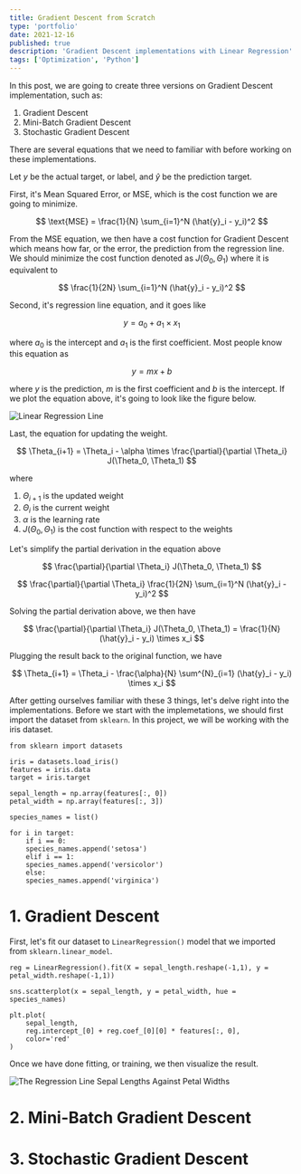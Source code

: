 ```yaml
---
title: Gradient Descent from Scratch
type: 'portfolio'
date: 2021-12-16
published: true
description: 'Gradient Descent implementations with Linear Regression'
tags: ['Optimization', 'Python']
---
```


In this post, we are going to create three versions on Gradient Descent implementation, such as:

1. Gradient Descent
2. Mini-Batch Gradient Descent
3. Stochastic Gradient Descent

There are several equations that we need to familiar with before working on these implementations.

Let $y$ be the actual target, or label, and $\hat{y}$ be the prediction target.

First, it's Mean Squared Error, or MSE, which is the cost function we are going to minimize.

$$
    \text{MSE} = \frac{1}{N} \sum_{i=1}^N (\hat{y}_i - y_i)^2
$$

From the MSE equation, we then have a cost function for Gradient Descent which means how far, or the error, the prediction from the regression line.
We should minimize the cost function denoted as $J(\Theta_0, \Theta_1)$ where it is equivalent to

$$
    \frac{1}{2N} \sum_{i=1}^N (\hat{y}_i - y_i)^2
$$

Second, it's regression line equation, and it goes like

$$
    y = a_0 + a_1 \times x_1
$$

where $a_0$ is the intercept and $a_1$ is the first coefficient. Most people know this equation as

$$
    y = mx + b
$$

where $y$ is the prediction, $m$ is the first coefficient and $b$ is the intercept.
If we plot the equation above, it's going to look like the figure below.

![Linear Regression Line](./lr.png)

Last, the equation for updating the weight.

$$
\Theta_{i+1} = \Theta_i - \alpha \times \frac{\partial}{\partial \Theta_i} J(\Theta_0, \Theta_1)
$$

where

1. $\Theta_{i+1}$ is the updated weight
2. $\Theta_{i}$ is the current weight
3. $\alpha$ is the learning rate
4. $J(\Theta_0, \Theta_1)$ is the cost function with respect to the weights

Let's simplify the partial derivation in the equation above

$$
    \frac{\partial}{\partial \Theta_i} J(\Theta_0, \Theta_1)
$$

$$
    \frac{\partial}{\partial \Theta_i} \frac{1}{2N} \sum_{i=1}^N (\hat{y}_i - y_i)^2
$$

Solving the partial derivation above, we then have

$$
    \frac{\partial}{\partial \Theta_i} J(\Theta_0, \Theta_1) = \frac{1}{N} (\hat{y}_i - y_i) \times x_i
$$

Plugging the result back to the original function, we have

$$
\Theta_{i+1} = \Theta_i - \frac{\alpha}{N} \sum^{N}_{i=1} (\hat{y}_i - y_i) \times x_i
$$

After getting ourselves familiar with these 3 things, let's delve right into the implementations.
Before we start with the implemetations, we should first import the dataset from `sklearn`.
In this project, we will be working with the iris dataset.

```python:title=data-preparation
from sklearn import datasets

iris = datasets.load_iris()
features = iris.data
target = iris.target

sepal_length = np.array(features[:, 0])
petal_width = np.array(features[:, 3])

species_names = list()

for i in target:
    if i == 0:
    species_names.append('setosa')
    elif i == 1:
    species_names.append('versicolor')
    else:
    species_names.append('virginica')
```

# 1. Gradient Descent

First, let's fit our dataset to `LinearRegression()` model that we imported from `sklearn.linear_model`.

```python:title=visualize-scikit-lr-results
reg = LinearRegression().fit(X = sepal_length.reshape(-1,1), y = petal_width.reshape(-1,1))

sns.scatterplot(x = sepal_length, y = petal_width, hue = species_names)

plt.plot(
    sepal_length,
    reg.intercept_[0] + reg.coef_[0][0] * features[:, 0],
    color='red'
)
```

Once we have done fitting, or training, we then visualize the result.

![The Regression Line Sepal Lengths Against Petal Widths](./scikit-lr.png)

# 2. Mini-Batch Gradient Descent

# 3. Stochastic Gradient Descent

```

```
